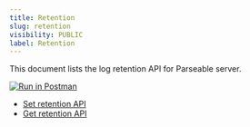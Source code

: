 ```yaml
---
title: Retention 
slug: retention
visibility: PUBLIC
label: Retention
---
```


<head>
<title>Log Retention API for Parseable Server | Parseable</title>
<meta charSet="utf-8" />
<meta name="twitter:card" content="summary" />
</head>

This document lists the log retention API for Parseable server. 

[![Run in Postman](https://run.pstmn.io/button.svg)](https://god.gw.postman.com/run-collection/22353706-c7b9de90-7931-4416-8299-6ce20ec1a234?action=collection%2Ffork&collection-url=entityId%3D22353706-c7b9de90-7931-4416-8299-6ce20ec1a234%26entityType%3Dcollection%26workspaceId%3De84052ac-c01a-435a-bb68-d2076623474a)

- [Set retention API](https://www.postman.com/parseable/workspace/parseable/request/22353706-5c94defd-1493-4699-865f-3552c9dde9dc)
- [Get retention API](https://www.postman.com/parseable/workspace/parseable/request/22353706-3f2edb33-98fe-4c0e-9fb9-dbc401477e23)

